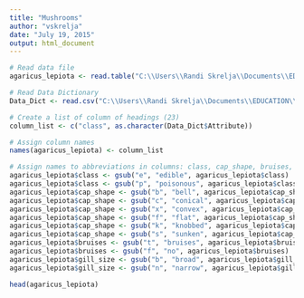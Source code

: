 ```yaml
---
title: "Mushrooms"
author: "vskrelja"
date: "July 19, 2015"
output: html_document
---
```


```R
# Read data file
agaricus_lepiota <- read.table("C:\\Users\\Randi Skrelja\\Documents\\EDUCATION\\CUNY\\Refreshers\\R\\Week 3\\data\\agaricus-lepiota.data", header=FALSE, sep=",")

# Read Data Dictionary
Data_Dict <- read.csv("C:\\Users\\Randi Skrelja\\Documents\\EDUCATION\\CUNY\\Refreshers\\R\\Week 3\\data\\Mushrooms_Data_Dictionary.csv")

# Create a list of column of headings (23) 
column_list <- c("class", as.character(Data_Dict$Attribute))

# Assign column names
names(agaricus_lepiota) <- column_list

# Assign names to abbreviations in columns: class, cap_shape, bruises, gill_size
agaricus_lepiota$class <- gsub("e", "edible", agaricus_lepiota$class)
agaricus_lepiota$class <- gsub("p", "poisonous", agaricus_lepiota$class)
agaricus_lepiota$cap_shape <- gsub("b", "bell", agaricus_lepiota$cap_shape)
agaricus_lepiota$cap_shape <- gsub("c", "conical", agaricus_lepiota$cap_shape)
agaricus_lepiota$cap_shape <- gsub("x", "convex", agaricus_lepiota$cap_shape)
agaricus_lepiota$cap_shape <- gsub("f", "flat", agaricus_lepiota$cap_shape)
agaricus_lepiota$cap_shape <- gsub("k", "knobbed", agaricus_lepiota$cap_shape)
agaricus_lepiota$cap_shape <- gsub("s", "sunken", agaricus_lepiota$cap_shape)
agaricus_lepiota$bruises <- gsub("t", "bruises", agaricus_lepiota$bruises)
agaricus_lepiota$bruises <- gsub("f", "no", agaricus_lepiota$bruises)
agaricus_lepiota$gill_size <- gsub("b", "broad", agaricus_lepiota$gill_size)
agaricus_lepiota$gill_size <- gsub("n", "narrow", agaricus_lepiota$gill_size)

head(agaricus_lepiota)

```

